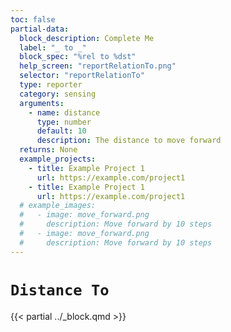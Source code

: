 ```yaml
---
toc: false
partial-data:
  block_description: Complete Me
  label: "_ to _"
  block_spec: "%rel to %dst"
  help_screen: "reportRelationTo.png"
  selector: "reportRelationTo"
  type: reporter
  category: sensing
  arguments:
    - name: distance
      type: number
      default: 10
      description: The distance to move forward
  returns: None
  example_projects:
    - title: Example Project 1
      url: https://example.com/project1
    - title: Example Project 1
      url: https://example.com/project1
  # example_images:
  #   - image: move_forward.png
  #     description: Move forward by 10 steps
  #   - image: move_forward.png
  #     description: Move forward by 10 steps
---
```


# `Distance To` { .unnumbered }

{{< partial ../_block.qmd >}}
